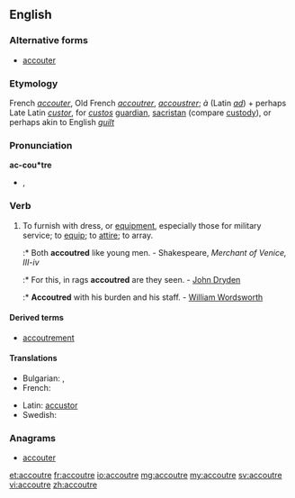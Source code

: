 ==English==

===Alternative forms===
* [[accouter]]

===Etymology===
French ''[[accouter]]'', Old French ''[[accoutrer]]'', ''[[accoustrer]]''; ''à'' (Latin ''[[ad]]'') + perhaps Late Latin ''[[custor]]'', for ''[[custos]]'' [[guardian]], [[sacristan]] (compare [[custody]]), or perhaps akin to English ''[[guilt]]''

===Pronunciation===
'''ac-cou*tre'''
* {{IPA|/əˈkuːtə/}}, {{SAMPA|/@"ku:t@/}}

===Verb===
{{en-verb|accoutr|ing}}

# {{transitive}} To furnish with dress, or [[equipment]], especially those for military service; to [[equip]]; to [[attire]]; to array.
#:* Both '''accoutred''' like young men. - Shakespeare, ''Merchant of Venice, III-iv''
#:* For this, in rags '''accoutred''' are they seen. - [[w:John Dryden|John Dryden]]
#:* '''Accoutred''' with his burden and his staff. - [[w:William Wordsworth|William Wordsworth]]

====Derived terms====
* [[accoutrement]]

====Translations====
{{trans-top|to equip, to attire, to array}}
* Bulgarian: {{t+|bg|обличам}},  {{t|bg|екипирам}}
* French: {{t+|fr|accoutrer}}
{{trans-mid}}
* Latin: [[accustor]]
* Swedish: {{t|sv|utrusta}}
{{trans-bottom}}

===Anagrams===
* [[accouter#English|accouter]]

[[et:accoutre]]
[[fr:accoutre]]
[[io:accoutre]]
[[mg:accoutre]]
[[my:accoutre]]
[[sv:accoutre]]
[[vi:accoutre]]
[[zh:accoutre]]